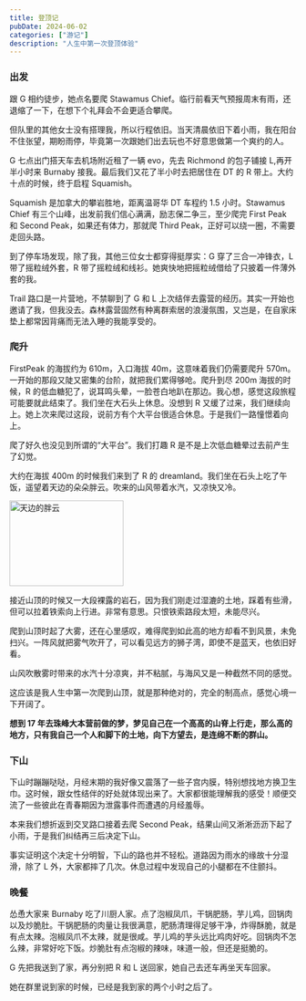 ```yaml
---
title: 登顶记
pubDate: 2024-06-02
categories: ["游记"]
description: "人生中第一次登顶体验"
---
```



### 出发

跟 G 相约徒步，她点名要爬 Stawamus Chief。临行前看天气预报周末有雨，还退缩了一下，在想下个礼拜会不会更适合攀爬。

但队里的其他女士没有搭理我，所以行程依旧。当天清晨依旧下着小雨，我在阳台不住张望，期盼雨停，毕竟第一次跟她们出去玩也不好意思做第一个爽约的人。

G 七点出门搭天车去机场附近租了一辆 evo，先去 Richmond 的包子铺接 L,再开半小时来 Burnaby 接我。最后我们又花了半小时去把居住在 DT 的 R 带上。大约十点的时候，终于启程 Squamish。

Squamish 是加拿大的攀岩胜地，距离温哥华 DT 车程约 1.5 小时。Stawamus Chief 有三个山峰，出发前我们信心满满，励志保二争三，至少爬完 First Peak 和 Second Peak，如果还有体力，那就爬 Third Peak，正好可以绕一圈，不需要走回头路。

到了停车场发现，除了我，其他三位女士都穿得挺厚实：G 穿了三合一冲锋衣，L 带了摇粒绒外套，R 带了摇粒绒和线衫。她爽快地把摇粒绒借给了只披着一件薄外套的我。

Trail 路口是一片营地，不禁聊到了 G 和 L 上次结伴去露营的经历。其实一开始也邀请了我，但我没去。森林露营固然有种离群索居的浪漫氛围，又岂是，在自家床垫上都常因背痛而无法入睡的我能享受的。

### 爬升

FirstPeak 的海拔约为 610m，入口海拔 40m，这意味着我们仍需要爬升 570m。一开始的那段又陡又密集的台阶，就把我们累得够呛。爬升到尽 200m 海拔的时候，R 的低血糖犯了，说耳鸣头晕，一脸苍白地趴在那边。我心想，感觉这段旅程可能要就此结束了。我们坐在大石头上休息。没想到 R 又缓了过来，我们继续向上。她上次来爬过这段，说前方有个大平台很适合休息。于是我们一路憧憬着向上。

爬了好久也没见到所谓的“大平台”。我们打趣 R 是不是上次低血糖晕过去前产生了幻觉。

大约在海拔 400m 的时候我们来到了 R 的 dreamland。我们坐在石头上吃了午饭，遥望着天边的朵朵胖云。吹来的山风带着水汽，又凉快又冷。

<Image src={cloud} alt="天边的胖云" width="200" height="150" />

接近山顶的时候又一大段裸露的岩石，因为我们刚走过湿漉的土地，踩着有些滑，但可以拉着铁索向上行进。非常有意思。只恨铁索路段太短，未能尽兴。

爬到山顶时起了大雾，还在心里感叹，难得爬到如此高的地方却看不到风景，未免扫兴。一阵风就把雾气吹开了，可以看见远方的狮子湾，即使不是蓝天，也依旧好看。

山风吹散雾时带来的水汽十分凉爽，并不粘腻，与海风又是一种截然不同的感觉。

这应该是我人生中第一次爬到山顶，就是那种绝对的，完全的制高点，感觉心境一下开阔了。

**想到 17 年去珠峰大本营前做的梦，梦见自己在一个高高的山脊上行走，那么高的地方，只有我自己一个人和脚下的土地，向下方望去，是连绵不断的群山。**

### 下山

下山时蹦蹦哒哒，月经末期的我好像又震落了一些子宫内膜，特别想找地方换卫生巾。这时候，跟女性结伴的好处就体现出来了。大家都很能理解我的感受！顺便交流了一些彼此在青春期因为泄露事件而遭遇的月经羞辱。

本来我们想折返到交叉路口接着去爬 Second Peak，结果山间又淅淅沥沥下起了小雨，于是我们纠结再三后决定下山。

事实证明这个决定十分明智，下山的路也并不轻松。道路因为雨水的缘故十分湿滑，除了 L 外，大家都摔了几次。休息过程中发现自己的小腿都在不住颤抖。

### 晚餐

怂恿大家来 Burnaby 吃了川厨人家。点了泡椒凤爪，干锅肥肠，芋儿鸡，回锅肉以及炒脆肚。干锅肥肠的肉量让我很满意，肥肠清理得足够干净，炸得酥脆，就是有点太辣。泡椒凤爪不太辣，就是很咸。芋儿鸡的芋头远比鸡肉好吃。回锅肉不怎么辣，非常好吃下饭。炒脆肚有点泡椒的辣味，味道一般，但还是挺脆的。

G 先把我送到了家，再分别把 R 和 L 送回家，她自己去还车再坐天车回家。

她在群里说到家的时候，已经是我到家的两个小时之后了。
